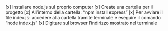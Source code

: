 [x] Installare node.js sul proprio computer
[x] Create una cartella per il progetto
[x] All'interno della cartella: "npm install express"
[x] Per avviare il file index.js: accedere alla cartella tramite terminale e eseguire il comando "node index.js"
[x] Digitare sul browser l'indirizzo mostrato nel terminale